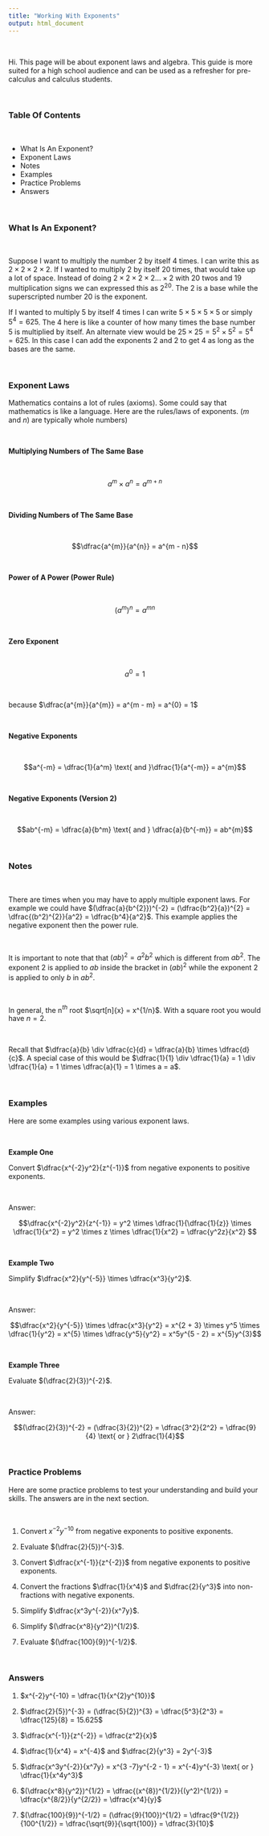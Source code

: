 ```yaml
---
title: "Working With Exponents"
output: html_document
---
```


&nbsp;

Hi. This page will be about exponent laws and algebra. This guide is more suited for a high school audience and can be used as a refresher for pre-calculus and calculus students.

&nbsp;

### Table Of Contents


&nbsp;

* What Is An Exponent?
* Exponent Laws
* Notes
* Examples
* Practice Problems
* Answers

&nbsp;

### What Is An Exponent?


&nbsp;

Suppose I want to multiply the number 2 by itself 4 times. I can write this as $2 \times 2 \times 2 \times 2$. If I wanted to multiply 2 by itself 20 times, that would take up a lot of space. Instead of doing $2 \times 2 \times 2 \times 2 ... \times 2$ with 20 twos and 19 multiplication signs we can expressed this as $2^{20}$. The 2 is a base while the superscripted number 20 is the exponent.

If I wanted to multiply 5 by itself 4 times I can write $5 \times 5 \times 5 \times 5$ or simply $5^{4} = 625$. The 4 here is like a counter of how many times the base number 5 is multiplied by itself. An alternate view would be $25 \times 25 = 5^{2} \times 5^{2} = 5^{4} = 625$. In this case I can add the exponents 2 and 2 to get 4 as long as the bases are the same.

&nbsp;

### Exponent Laws


Mathematics contains a lot of rules (axioms). Some could say that mathematics is like a language. Here are the rules/laws of exponents. ($m$ and $n$) are typically whole numbers)

&nbsp;

**Multiplying Numbers of The Same Base**

&nbsp;

$$a^{m} \times a^{n} = a^{m + n}$$

&nbsp;

**Dividing Numbers of The Same Base**

&nbsp;

$$\dfrac{a^{m}}{a^{n}} = a^{m - n}$$

&nbsp;

**Power of A Power (Power Rule)**

&nbsp;

$$(a^{m})^{n} = a^{mn}$$

&nbsp;

**Zero Exponent**

&nbsp;

$$a^{0} = 1$$

&nbsp;

because $\dfrac{a^{m}}{a^{m}} = a^{m - m} = a^{0} = 1$

&nbsp;

**Negative Exponents**

&nbsp;

$$a^{-m} = \dfrac{1}{a^m} \text{ and }\dfrac{1}{a^{-m}} = a^{m}$$

&nbsp;

**Negative Exponents (Version 2)**

&nbsp;

$$ab^{-m} = \dfrac{a}{b^m} \text{ and } \dfrac{a}{b^{-m}} = ab^{m}$$

&nbsp;

### Notes


&nbsp;

There are times when you may have to apply multiple exponent laws. For example we could have $(\dfrac{a}{b^{2}})^{-2} = (\dfrac{b^2}{a})^{2} = \dfrac{(b^2)^{2}}{a^2} = \dfrac{b^4}{a^2}$. This example applies the negative exponent then the power rule.

&nbsp;

It is important to note that that $(ab)^2 = a^{2}b^{2}$ which is different from $ab^2$. The exponent 2 is applied to $ab$ inside the bracket in $(ab)^2$ while the exponent 2 is applied to only $b$ in $ab^2$.

&nbsp;

In general, the n$^{th}$ root $\sqrt[n]{x} = x^{1/n}$. With a square root you would have $n = 2$.

&nbsp;

Recall that $\dfrac{a}{b} \div \dfrac{c}{d} = \dfrac{a}{b} \times \dfrac{d}{c}$. A special case of this would be $\dfrac{1}{1} \div \dfrac{1}{a} = 1 \div \dfrac{1}{a} = 1 \times \dfrac{a}{1} = 1 \times a = a$.

&nbsp;


### Examples


Here are some examples using various exponent laws.

&nbsp;

**Example One**

Convert $\dfrac{x^{-2}y^2}{z^{-1}}$ from negative exponents to positive exponents.

&nbsp;

Answer:

$$\dfrac{x^{-2}y^2}{z^{-1}} = y^2 \times \dfrac{1}{\dfrac{1}{z}} \times \dfrac{1}{x^2} = y^2 \times z \times \dfrac{1}{x^2} = \dfrac{y^2z}{x^2} $$

&nbsp;

**Example Two**

Simplify $\dfrac{x^2}{y^{-5}} \times \dfrac{x^3}{y^2}$.

&nbsp;

Answer:

$$\dfrac{x^2}{y^{-5}} \times \dfrac{x^3}{y^2} = x^{2 + 3} \times y^5 \times \dfrac{1}{y^2} = x^{5} \times \dfrac{y^5}{y^2} = x^5y^{5 - 2} = x^{5}y^{3}$$

&nbsp;

**Example Three**

Evaluate $(\dfrac{2}{3})^{-2}$.

&nbsp;

Answer:

$$(\dfrac{2}{3})^{-2} = (\dfrac{3}{2})^{2} = \dfrac{3^2}{2^2} = \dfrac{9}{4} \text{ or } 2\dfrac{1}{4}$$

&nbsp;

### Practice Problems


Here are some practice problems to test your understanding and build your skills. The answers are in the next section.

&nbsp;

1) Convert $x^{-2}y^{-10}$ from negative exponents to positive exponents.

2) Evaluate $(\dfrac{2}{5})^{-3}$.

3) Convert $\dfrac{x^{-1}}{z^{-2}}$ from negative exponents to positive exponents.

4) Convert the fractions $\dfrac{1}{x^4}$ and $\dfrac{2}{y^3}$ into non-fractions with negative exponents.

5) Simplify $\dfrac{x^3y^{-2}}{x^7y}$.

6) Simplify $(\dfrac{x^8}{y^2})^{1/2}$.

7) Evaluate $(\dfrac{100}{9})^{-1/2}$.

&nbsp;

### Answers


1) $x^{-2}y^{-10} = \dfrac{1}{x^{2}y^{10}}$

2) $\dfrac{2}{5})^{-3} = (\dfrac{5}{2})^{3} = \dfrac{5^3}{2^3} = \dfrac{125}{8} = 15.625$

3) $\dfrac{x^{-1}}{z^{-2}} = \dfrac{z^2}{x}$

4) $\dfrac{1}{x^4} = x^{-4}$ and $\dfrac{2}{y^3} = 2y^{-3}$

5) $\dfrac{x^3y^{-2}}{x^7y} = x^{3 -7}y^{-2 - 1} = x^{-4}y^{-3} \text{ or } \dfrac{1}{x^4y^3}$

6) $(\dfrac{x^8}{y^2})^{1/2} = \dfrac{(x^{8})^{1/2}}{(y^2)^{1/2}} = \dfrac{x^{8/2}}{y^{2/2}} = \dfrac{x^4}{y}$

7) $(\dfrac{100}{9})^{-1/2} = (\dfrac{9}{100})^{1/2} = \dfrac{9^{1/2}}{100^{1/2}} = \dfrac{\sqrt{9}}{\sqrt{100}} = \dfrac{3}{10}$
